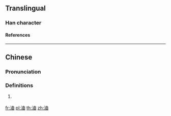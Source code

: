 {{character info/new}}
==Translingual==

===Han character===
{{Han char|rn=85|rad=水|as=06|sn=9|four=35160|canj=ETW|ids=⿰氵曲}}

====References====
{{Han ref|kx=0623.030|dkj=17430|dj=1019.060|hdz=31607.020|uh=6D40}}

----

==Chinese==
{{zh-forms}}

===Pronunciation===
{{zh-pron
|m=qū
|m-s=
|c=kuk1
|c-t=
|g=
|h=pfs=
|j=
|md=
|mn=
|mn-t=
|w=
|x=
|mc=y
|oc=y
|cat=pn
}}

===Definitions===
{{zh-hanzi}}

# {{zh-alt-form|曲}} {{zh-only|浀池|a place in the state of [[w:Lu (state)|Lu]] during the {{w|Spring and Autumn period}}}}

[[fr:浀]]
[[pl:浀]]
[[th:浀]]
[[zh:浀]]
